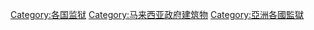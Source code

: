 [[Category:各国监狱|Category:各国监狱]]
[[Category:马来西亚政府建筑物|Category:马来西亚政府建筑物]]
[[Category:亞洲各國監獄|Category:亞洲各國監獄]]